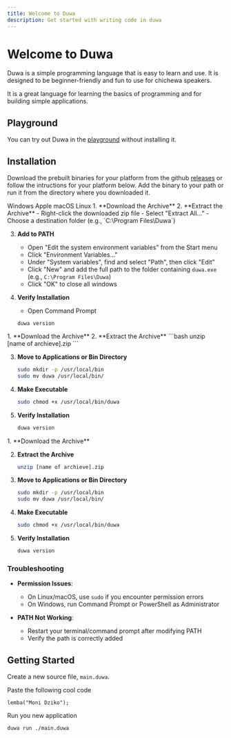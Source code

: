 ---
title: Welcome to Duwa
description: Get started with writing code in duwa
---

# Welcome to Duwa

Duwa is a simple programming language that is easy to learn and use. It is designed to be beginner-friendly and fun to use for chichewa speakers.

It is a great language for learning the basics of programming and for building simple applications.

## Playground

You can try out Duwa in the [playground](https://www.duwa.cphiri.dev/playground) without installing it.

## Installation

Download the prebuilt binaries for your platform from the github [releases](https://github.com/sevenreup/duwa/releases) or follow the intructions for your platform below. Add the binary to your path or run it from the directory where you downloaded it.


<Tabs defaultValue="windows">

<TabsList>
    <TabsTrigger value="windows">Windows</TabsTrigger>
    <TabsTrigger value="mac">Apple macOS</TabsTrigger>
    <TabsTrigger value="linux">Linux</TabsTrigger>
</TabsList>
<TabsContent value="windows">
<ReleaseDownloader platform="windowsDowloadUrl"/>
1. **Download the Archive**
2. **Extract the Archive**
   - Right-click the downloaded zip file
   - Select "Extract All..."
   - Choose a destination folder (e.g., `C:\Program Files\Duwa`)

3. **Add to PATH**
   - Open "Edit the system environment variables" from the Start menu
   - Click "Environment Variables..."
   - Under "System variables", find and select "Path", then click "Edit"
   - Click "New" and add the full path to the folder containing `duwa.exe`
     (e.g., `C:\Program Files\Duwa`)
   - Click "OK" to close all windows

4. **Verify Installation**
   - Open Command Prompt
   ```
   duwa version
   ```

</TabsContent>
<TabsContent value="mac">
<ReleaseDownloader platform="macIntelDowloadUrl|macArmDowloadUrl"/>
1. **Download the Archive**
2. **Extract the Archive**
   ```bash
   unzip [name of archieve].zip
   ```

3. **Move to Applications or Bin Directory**
   ```bash
   sudo mkdir -p /usr/local/bin
   sudo mv duwa /usr/local/bin/
   ```

4. **Make Executable**
   ```bash
   sudo chmod +x /usr/local/bin/duwa
   ```

5. **Verify Installation**
   ```bash
   duwa version
   ```
</TabsContent>
<TabsContent value="linux">
<ReleaseDownloader platform="linuxsDowloadUrl"/>
1. **Download the Archive**

2. **Extract the Archive**
   ```bash
   unzip [name of archieve].zip
   ```

3. **Move to Applications or Bin Directory**
   ```bash
   sudo mkdir -p /usr/local/bin
   sudo mv duwa /usr/local/bin/
   ```

4. **Make Executable**
   ```bash
   sudo chmod +x /usr/local/bin/duwa
   ```
5. **Verify Installation**
   ```bash
   duwa version
   ```
</TabsContent>
</Tabs>

### Troubleshooting

- **Permission Issues**: 
  - On Linux/macOS, use `sudo` if you encounter permission errors
  - On Windows, run Command Prompt or PowerShell as Administrator

- **PATH Not Working**: 
  - Restart your terminal/command prompt after modifying PATH
  - Verify the path is correctly added

## Getting Started

Create a new source file, `main.duwa`.

Paste the following cool code

```duwa
lemba("Moni Dziko");
```

Run you new application

```bash
duwa run ./main.duwa
```
